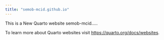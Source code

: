 ```yaml
---
title: "semob-mcid.github.io"
---
```


This is a New Quarto website semob-mcid.....

To learn more about Quarto websites visit <https://quarto.org/docs/websites>.
